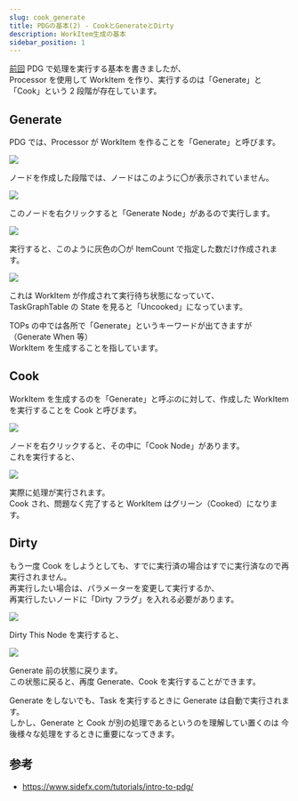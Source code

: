 ```yaml
---
slug: cook_generate
title: PDGの基本(2) - CookとGenerateとDirty
description: WorkItem生成の基本
sidebar_position: 1
---
```


[前回](start_pdg) PDG で処理を実行する基本を書きましたが、  
Processor を使用して WorkItem を作り、実行するのは「Generate」と「Cook」という 2 段階が存在しています。

## Generate

PDG では、Processor が WorkItem を作ることを「Generate」と呼びます。

![](https://gyazo.com/f27885fb6d447055e56af0b01cff2426.png)

ノードを作成した段階では、ノードはこのように〇が表示されていません。

![](https://gyazo.com/2ad584c954773debae19e36a41972fa1.png)

このノードを右クリックすると「Generate Node」があるので実行します。

![](https://gyazo.com/1336b65a2e522ad146581c90a28452b9.png)

実行すると、このように灰色の〇が ItemCount で指定した数だけ作成されます。

![](https://gyazo.com/6347f9b65822993e8875960201fb4234.png)

これは WorkItem が作成されて実行待ち状態になっていて、  
TaskGraphTable の State を見ると「Uncooked」になっています。

TOPs の中では各所で「Generate」というキーワードが出てきますが（Generate When 等）  
WorkItem を生成することを指しています。

## Cook

WorkItem を生成するのを「Generate」と呼ぶのに対して、作成した WorkItem を実行することを Cook と呼びます。

![](https://gyazo.com/71628bba2e6eb31ee72da6fff0a9d015.png)

ノードを右クリックすると、その中に「Cook Node」があります。  
これを実行すると、

![](https://gyazo.com/ef8055d517788730baa621af6b343460.png)

実際に処理が実行されます。  
Cook され、問題なく完了すると WorkItem はグリーン（Cooked）になります。

## Dirty

もう一度 Cook をしようとしても、すでに実行済の場合はすでに実行済なので再実行されません。  
再実行したい場合は、パラメーターを変更して実行するか、  
再実行したいノードに「Dirty フラグ」を入れる必要があります。

![](https://gyazo.com/dbd60418acdf44ea8150b94555881ebd.png)

Dirty This Node を実行すると、

![](https://gyazo.com/d261dcdeef38719f5826a7e431eae624.png)

Generate 前の状態に戻ります。  
この状態に戻ると、再度 Generate、Cook を実行することができます。

Generate をしないでも、Task を実行するときに Generate は自動で実行されます。  
しかし、Generate と Cook が別の処理であるというのを理解してい置くのは
今後様々な処理をするときに重要になってきます。

## 参考

-   https://www.sidefx.com/tutorials/intro-to-pdg/
